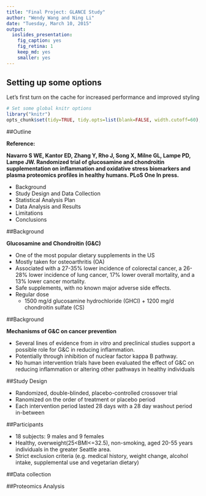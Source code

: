 ```yaml
---
title: "Final Project: GLANCE Study"
author: "Wendy Wang and Ning Li"
date: "Tuesday, March 10, 2015"
output:
  ioslides_presentation:
    fig_caption: yes
    fig_retina: 1
    keep_md: yes
    smaller: yes
---
```


## Setting up some options

Let's first turn on the cache for increased performance and improved styling
```r
# Set some global knitr options
library("knitr")
opts_chunk$set(tidy=TRUE, tidy.opts=list(blank=FALSE, width.cutoff=60), cache=TRUE, messages=FALSE)
```

##Outline

**Reference:**

**Navarro S WE, Kantor ED, Zhang Y, Rho J, Song X, Milne GL, Lampe PD, Lampe JW. Randomized trial of glucosamine and chondroitin supplementation on inflammation and oxidative stress biomarkers and plasma proteomics profiles in healthy humans. PLoS One In press.**

- Background
- Study Design and Data Collection 
- Statistical Analysis Plan
- Data Analysis and Results
- Limitations
- Conclusions

##Background

**Glucosamine and Chondroitin (G&C)**

- One of the most popular dietary supplements in the US
- Mostly taken for osteoarthritis (OA)
- Associated with a 27-35% lower incidence of colorectal cancer, a 26-28% lower incidence of lung  cancer, 17% lower overall mortality, and a 13% lower cancer mortality.
- Safe supplements, with no known major adverse side effects.
- Regular dose
  - 1500 mg/d glucosamine hydrochloride (GHCl) + 1200 mg/d chondroitin sulfate (CS)

##Background

**Mechanisms of G&C on cancer prevention**

- Several lines of evidence from *in vitro* and preclinical studies support a possible role for G&C in reducing inflammation.
- Potentially through inhibition of nuclear factor kappa B pathway.
- No human intervention trials have been evaluated the effect of G&C on reducing inflammation or altering other pathways in healthy individuals

##Study Design

- Randomized, double-blinded, placebo-controlled crossover trial
- Ranomized on the order of treatment or placebo period
- Each intervention period lasted 28 days with a 28 day washout period in-between

##Participants

- 18 subjects: 9 males and 9 females
- Healthy, overweight(25<BMI<=32.5), non-smoking, aged 20-55 years individuals in the greater Seattle area.
- Strict exclusion criteria (e.g. medical history, weight change, alcohol intake, supplemental use and vegetarian dietary)


##Data collection

##Proteomics Analysis


